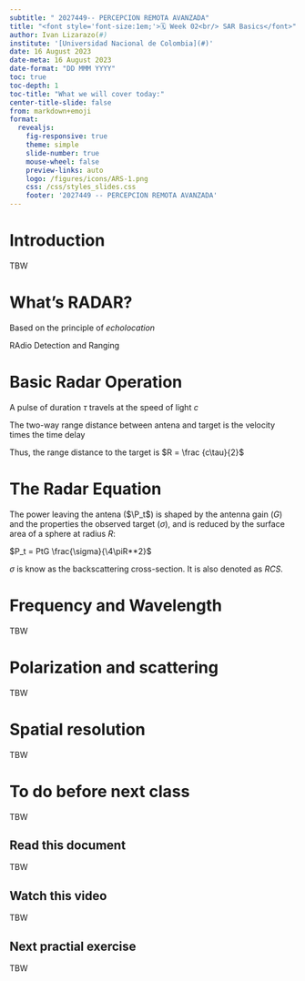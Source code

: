 ```yaml
---
subtitle: " 2027449-- PERCEPCION REMOTA AVANZADA"
title: "<font style='font-size:1em;'>🗓️ Week 02<br/> SAR Basics</font>"
author: Ivan Lizarazo(#)
institute: '[Universidad Nacional de Colombia](#)'
date: 16 August 2023
date-meta: 16 August 2023
date-format: "DD MMM YYYY"
toc: true
toc-depth: 1
toc-title: "What we will cover today:"
center-title-slide: false
from: markdown+emoji
format:
  revealjs: 
    fig-responsive: true
    theme: simple
    slide-number: true
    mouse-wheel: false
    preview-links: auto
    logo: /figures/icons/ARS-1.png
    css: /css/styles_slides.css
    footer: '2027449 -- PERCEPCION REMOTA AVANZADA'
---
```


# Introduction

TBW

# What's RADAR?

Based on the principle of *echolocation*

RAdio Detection and Ranging

# Basic Radar Operation

A pulse of duration $\tau$ travels at the speed of light $c$

The two-way range distance between antena and target is the velocity times the time delay

Thus, the range distance to the target is $R = \frac {c\tau}{2}$

# The Radar Equation

The power leaving the antena ($\P_t$) is shaped by the antenna gain ($G$) and the properties the observed target ($\sigma$), and is reduced by the surface area of a sphere at radius $R$:

$P_t = PtG \frac{\sigma}{\4\piR**2}$

$\sigma$ is know as the backscattering cross-section. It is also denoted as *RCS*.

# Frequency and Wavelength

TBW

# Polarization and scattering

TBW

# Spatial resolution

TBW

# To do before next class 

TBW

## Read this document

TBW

## Watch this video

TBW

## Next practial exercise

TBW
